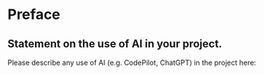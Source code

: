 # Preface {.unnumbered}

## Statement on the use of AI in your project. 

Please describe any use of AI (e.g. CodePilot, ChatGPT) in the project here:



 
